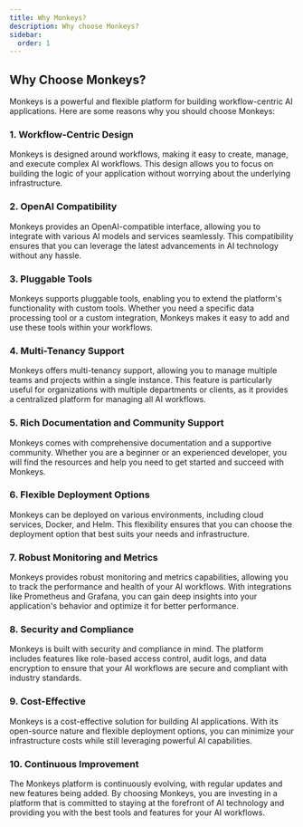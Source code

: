 ```yaml
---
title: Why Monkeys?
description: Why choose Monkeys?
sidebar:
  order: 1
---
```


## Why Choose Monkeys?

Monkeys is a powerful and flexible platform for building workflow-centric AI applications. Here are some reasons why you should choose Monkeys:

### 1. Workflow-Centric Design

Monkeys is designed around workflows, making it easy to create, manage, and execute complex AI workflows. This design allows you to focus on building the logic of your application without worrying about the underlying infrastructure.

### 2. OpenAI Compatibility

Monkeys provides an OpenAI-compatible interface, allowing you to integrate with various AI models and services seamlessly. This compatibility ensures that you can leverage the latest advancements in AI technology without any hassle.

### 3. Pluggable Tools

Monkeys supports pluggable tools, enabling you to extend the platform's functionality with custom tools. Whether you need a specific data processing tool or a custom integration, Monkeys makes it easy to add and use these tools within your workflows.

### 4. Multi-Tenancy Support

Monkeys offers multi-tenancy support, allowing you to manage multiple teams and projects within a single instance. This feature is particularly useful for organizations with multiple departments or clients, as it provides a centralized platform for managing all AI workflows.

### 5. Rich Documentation and Community Support

Monkeys comes with comprehensive documentation and a supportive community. Whether you are a beginner or an experienced developer, you will find the resources and help you need to get started and succeed with Monkeys.

### 6. Flexible Deployment Options

Monkeys can be deployed on various environments, including cloud services, Docker, and Helm. This flexibility ensures that you can choose the deployment option that best suits your needs and infrastructure.

### 7. Robust Monitoring and Metrics

Monkeys provides robust monitoring and metrics capabilities, allowing you to track the performance and health of your AI workflows. With integrations like Prometheus and Grafana, you can gain deep insights into your application's behavior and optimize it for better performance.

### 8. Security and Compliance

Monkeys is built with security and compliance in mind. The platform includes features like role-based access control, audit logs, and data encryption to ensure that your AI workflows are secure and compliant with industry standards.

### 9. Cost-Effective

Monkeys is a cost-effective solution for building AI applications. With its open-source nature and flexible deployment options, you can minimize your infrastructure costs while still leveraging powerful AI capabilities.

### 10. Continuous Improvement

The Monkeys platform is continuously evolving, with regular updates and new features being added. By choosing Monkeys, you are investing in a platform that is committed to staying at the forefront of AI technology and providing you with the best tools and features for your AI workflows.
